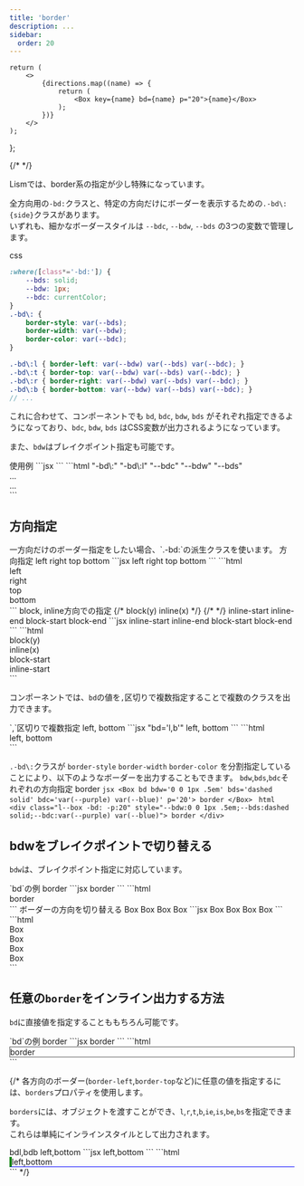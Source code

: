 ```yaml
---
title: 'border'
description: ...
sidebar: 
  order: 20
---
```



	return (
		<>
			{directions.map((name) => {
				return (
					<Box key={name} bd={name} p="20">{name}</Box>
				);
			})}
		</>
	);
};

{/* <Box bd='solid 2px red' p='20'>
	<DammyText length='s'/>
</Box> */}

Lismでは、border系の指定が少し特殊になっています。

全方向用の`-bd:`クラスと、特定の方向だけにボーダーを表示するための`.-bd\:{side}`クラスがあります。  
いずれも、細かなボーダースタイルは `--bdc`, `--bdw`, `--bds` の3つの変数で管理します。

<PreviewTitle>css</PreviewTitle>
```scss
:where([class*='-bd:']) {
	--bds: solid;
	--bdw: 1px;
	--bdc: currentColor;
}
.-bd\: {
	border-style: var(--bds);
	border-width: var(--bdw);
	border-color: var(--bdc);
}

.-bd\:l { border-left: var(--bdw) var(--bds) var(--bdc); }
.-bd\:t { border-top: var(--bdw) var(--bds) var(--bdc); }
.-bd\:r { border-right: var(--bdw) var(--bds) var(--bdc); }
.-bd\:b { border-bottom: var(--bdw) var(--bds) var(--bdc); }
// ...
```


これに合わせて、コンポーネントでも `bd`, `bdc`, `bdw`, `bds` がそれぞれ指定できるようになっており、`bdc`, `bdw`, `bds` はCSS変数が出力されるようになっています。

また、`bdw`はブレイクポイント指定も可能です。

<Preview>
	<PreviewTitle>使用例</PreviewTitle>
	<PreviewArea p='40'>
		<Box bd p='20'>
			<DammyText length='s'/>
		</Box>
		<Box bd bds='dashed' bdw='2px' bdc='red' p='20'>
			<DammyText length='s'/>
		</Box>
		<Box bd='l' bdc='blue' bdw='0.4em' p='20'>
			<DammyText length='s'/>
		</Box>
	</PreviewArea>
	<PreviewCode label='JSX' slot='tab'>
		```jsx
		<Box bd bdc='red' bds='dashed' p='20'>
			<DammyText length='s'/>
		</Box>
		<Box bd='l' bdc='blue' bdw='0.4em' p='20'>
			<DammyText length='s'/>
		</Box>
		```
	</PreviewCode>
	<PreviewCode label='HTML' slot='tab'>
		```html "-bd\:" "-bd\:l" "--bdc" "--bdw" "--bds"
		<div class="l--box -p:20 -bd:" style="--bdc:var(--red);--bds:dashed">
			...
		</div>
		<div class="l--box -p:20 -bd:l" style="--bdc:var(--blue);--bdw:0.4em;">
			...
		</div>
		```
	</PreviewCode>
</Preview>



## 方向指定


<Callout type='info'>
一方向だけのボーダー指定をしたい場合、`.-bd:`の派生クラスを使います。
</Callout>


<Preview>
	<PreviewTitle>方向指定</PreviewTitle>
	<PreviewArea p='40' isFlow='50'>
		<Box bd='l' px='10'>left</Box>
		<Box bd='r' px='10'>right</Box>
		<Box bd='t' p='10'>top</Box>
		<Box bd='b' p='10'>bottom</Box>
	</PreviewArea>
	<PreviewCode label='JSX' slot='tab'>
		```jsx
		<Box bd='l' px='10'>left</Box>
		<Box bd='r' px='10'>right</Box>
		<Box bd='t' p='10'>top</Box>
		<Box bd='b' p='10'>bottom</Box>
		```
	</PreviewCode>
	<PreviewCode label='HTML' slot='tab'>
		```html
		<div class='-bd:l -px:10'>left</div>
		<div class='-bd:r -px:10'>right</div>
		<div class='-bd:t -p:10'>top</div>
		<div class='-bd:b -p:10'>bottom</div>
		```
	</PreviewCode>
</Preview>


<Preview>
	<PreviewTitle>block, inline方向での指定</PreviewTitle>
	<PreviewArea p='40' isFlow='50'>
		{/* <Box bd='y' p='10'>block(y)</Box>
		<Divider mx='a' w='5rem' bdw='4px' bds='dotted' />
		<Box bd='x' p='10'>inline(x)</Box> */}
		{/* <Divider mx='a' w='5rem' bdw='4px' bds='dotted' /> */}
		<Box bd='is' p='10'>inline-start</Box>
		<Box bd='ie' p='10'>inline-end</Box>
		<Box bd='bs' p='10'>block-start</Box>
		<Box bd='be' p='10'>block-end</Box>
	</PreviewArea>
	<PreviewCode label='JSX' slot='tab'>
		```jsx
		<Box bd='is' p='10'>inline-start</Box>
		<Box bd='ie' p='10'>inline-end</Box>
		<Box bd='bs' p='10'>block-start</Box>
		<Box bd='be' p='10'>block-end</Box>
		```
	</PreviewCode>
	<PreviewCode label='HTML' slot='tab'>
		```html
		<div class='-bd:y -p:10'>block(y)</div>
		<div class='-bd:x -p:10'>inline(x)</div>
		<div class='-bd:bs -p:10'>block-start</div>
		<div class='-bd:is -p:10'>inline-start</div>
		```
	</PreviewCode>
</Preview>

<Spacer h='10' />

コンポーネントでは、`bd`の値を`,`区切りで複数指定することで複数のクラスを出力できます。

<Preview>
	<PreviewTitle>`,`区切りで複数指定</PreviewTitle>
	<PreviewArea resize p='40'>
		<Box bd='l,b' bdc='red' p='10'>left, bottom</Box>
	</PreviewArea>
	<PreviewCode label='JSX' slot='tab'>
		```jsx "bd='l,b'"
		<Box bd='l,b' bdc='red' p='10'>left, bottom</Box>
		```
	</PreviewCode>
	<PreviewCode label='HTML' slot='tab'>
		```html
		<div class='-bd:l -bd:b -p:10' style="--bdc:var(--red)">left, bottom</div>
		```
	</PreviewCode>
</Preview>


`.-bd\:`クラスが `border-style` `border-width` `border-color` を分割指定していることにより、以下のようなボーダーを出力することもできます。
<Preview>
	<PreviewTitle>`bdw`,`bds`,`bdc`それぞれの方向指定</PreviewTitle>
	<PreviewArea resize p='40'>
		<Box bd bdw='0 0 1px .5em' bds='dashed solid' bdc='var(--purple) var(--blue)' p='20'>
			border
		</Box>
	</PreviewArea>
	<PreviewCode label='JSX' slot='tab'>
		```jsx
		<Box bd bdw='0 0 1px .5em' bds='dashed solid' bdc='var(--purple) var(--blue)' p='20'>
			border
		</Box>
		```
	</PreviewCode>
	<PreviewCode label='HTML' slot='tab'>
		```html
		<div class="l--box -bd: -p:20" style="--bdw:0 0 1px .5em;--bds:dashed solid;--bdc:var(--purple) var(--blue)">
			border
		</div>
		```
	</PreviewCode>
</Preview>
		


## bdwをブレイクポイントで切り替える

`bdw`は、ブレイクポイント指定に対応しています。

<Preview>
	<PreviewTitle>`bd`の例</PreviewTitle>
	<PreviewArea p='40' resize>
		<Box bd bdw={['1px','3px','6px']} p='20'>border</Box>
	</PreviewArea>
	<PreviewCode label='JSX' slot='tab'>
		```jsx
		<Box bd bdw={['1px','3px','6px']} p='20'>border</Box>
		```
	</PreviewCode>
	<PreviewCode label='HTML' slot='tab'>
		```html
		<div class="l--box -bd: -bdw@sm -bdw@md -p:20" style="--bdw:1px;--sm-bdw:3px;--md-bdw:6px">border</div>
		```
	</PreviewCode>
</Preview>


<Preview>
	<PreviewTitle>ボーダーの方向を切り替える</PreviewTitle>
	<PreviewArea p='40' resize>
		<Flex fxd={['column','row']} bd bdc='blue'>
			<FlexItem fx='1' bd bdw={['0 0 1px 0','0 1px 0 0']} bdc='i' p='20'>
				Box
			</FlexItem>
			<FlexItem fx='1' bd bdw={['0 0 1px 0','0 1px 0 0']} bdc='i' p='20'>
				Box
			</FlexItem>
			<FlexItem fx='1' bd bdw={['0 0 1px 0','0 1px 0 0']} bdc='i' p='20'>
				Box
			</FlexItem>
			<FlexItem fx='1' p='20'>
				Box
			</FlexItem>
		</Flex>
	</PreviewArea>
	<PreviewCode label='JSX' slot='tab'>
		```jsx
		<Flex fxd={['column','row']} bd bdc='blue'>
			<FlexItem fx='1' bd bdw={['0 0 1px 0','0 1px 0 0']} bdc='i' p='20'>
				Box
			</FlexItem>
			<FlexItem fx='1' bd bdw={['0 0 1px 0','0 1px 0 0']} bdc='i' p='20'>
				Box
			</FlexItem>
			<FlexItem fx='1' bd bdw={['0 0 1px 0','0 1px 0 0']} bdc='i' p='20'>
				Box
			</FlexItem>
			<FlexItem fx='1' p='20'>
				Box
			</FlexItem>
		</Flex>
		```
	</PreviewCode>
	<PreviewCode label='HTML' slot='tab'>
		```html
		<div class="l--flex -bd: -fxd:c -fxd@sm" style="--bdc:var(--blue);--sm-fxd:row">
			<div class="-bd: -bdw@sm -bdc:i -p:20 -fx:1" style="--bdw:0 0 1px 0;--sm-bdw:0 1px 0 0">
				Box
			</div>
			<div class="-bd: -bdw@sm -bdc:i -p:20 -fx:1" style="--bdw:0 0 1px 0;--sm-bdw:0 1px 0 0">
				Box
			</div>
			<div class="-bd: -bdw@sm -bdc:i -p:20 -fx:1" style="--bdw:0 0 1px 0;--sm-bdw:0 1px 0 0">
				Box
			</div>
			<div class="-p:20 -fx:1">
				Box
			</div>
		</div>
		```
	</PreviewCode>
</Preview>




## 任意の`border`をインライン出力する方法

`bd`に直接値を指定することももちろん可能です。

<Preview>
	<PreviewTitle>`bd`の例</PreviewTitle>
	<PreviewArea p='40' resize>
		<Box bd='solid 1px #555' p='10'>border</Box>
	</PreviewArea>
	<PreviewCode label='JSX' slot='tab'>
		```jsx
		<Box bd='solid 1px #555' p='10'>border</Box>
		```
	</PreviewCode>
	<PreviewCode label='HTML' slot='tab'>
		```html
		<div class="l--box -p:10" style="border:solid 1px #555">border</div>
		```
	</PreviewCode>
</Preview>


{/* 各方向のボーダー(`border-left`,`border-top`など)に任意の値を指定するには、`borders`プロパティを使用します。

`borders`には、オブジェクトを渡すことができ、`l`,`r`,`t`,`b`,`ie`,`is`,`be`,`bs`を指定できます。  
これらは単純にインラインスタイルとして出力されます。

<Preview> 
	<PreviewTitle>bdl,bdb</PreviewTitle>
	<PreviewArea resize p='40'>
		<Box borders={{l:'solid 4px green', b:'solid 1px blue'}} px='10'>left,bottom</Box>
	</PreviewArea>
	<PreviewCode label='JSX' slot='tab'>
		```jsx
		<Box borders={{l:'solid 4px green', b:'solid 1px blue'}} px='10'>left,bottom</Box>
		```
	</PreviewCode>
	<PreviewCode label='HTML' slot='tab'>
		```html
		<div class="l--box" style="border-left:solid 4px green;border-bottom:solid 1px blue">
			left,bottom
		</div>
		```
	</PreviewCode>
</Preview> */}


